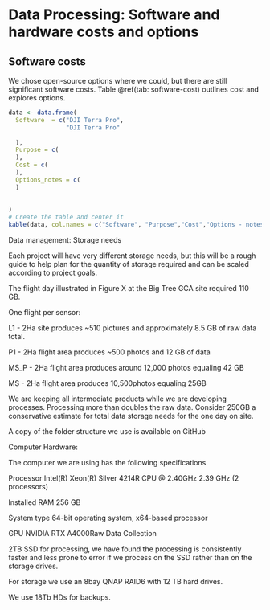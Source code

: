 # Data Processing: Software and hardware costs and options

## Software costs
We chose open-source options where we could, but there are still significant software costs. Table \@ref(tab: software-cost) outlines cost and explores options.

```r
data <- data.frame(
  Software  = c("DJI Terra Pro",
                "DJI Terra Pro"
                 
  ),
  Purpose = c(
  ),
  Cost = c(
  ),
  Options_notes = c(
  )
  
  
)
# Create the table and center it
kable(data, col.names = c("Software", "Purpose","Cost","Options - notes"),caption = 'Purpose, cost, and notes on software that we have used for this project.')

```


Data management: Storage needs 

Each project will have very different storage needs, but this will be a rough guide to help plan for the quantity of storage required and can be scaled according to project goals. 

The flight day illustrated in Figure X at the Big Tree GCA site required 110 GB. 

 

One flight per sensor: 

L1 - 2Ha site produces ~510 pictures and approximately 8.5 GB of raw data total. 

P1 - 2Ha flight area produces ~500 photos and 12 GB of data 

MS_P - 2Ha flight area produces around 12,000 photos equaling 42 GB 

MS - 2Ha flight area produces 10,500photos equaling 25GB  

We are keeping all intermediate products while we are developing processes.  Processing more than doubles the raw data.  Consider 250GB a conservative estimate for total data storage needs for the one day on site.   

A copy of the folder structure we use is available on GitHub 

Computer Hardware: 

The computer we are using has the following specifications 

Processor	Intel(R) Xeon(R) Silver 4214R CPU @ 2.40GHz   2.39 GHz  (2 processors) 

Installed RAM	256 GB  

System type	64-bit operating system, x64-based processor 

GPU		NVIDIA RTX A4000Raw Data Collection 

2TB SSD for processing, we have found the processing is consistently faster and less prone to error if we process on the SSD rather than on the storage drives. 

 

For storage we use an 8bay QNAP RAID6 with 12 TB hard drives.  

We use 18Tb HDs for backups. 